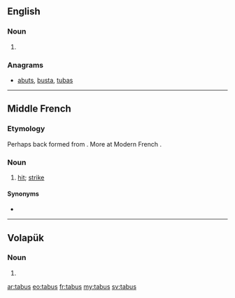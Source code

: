 ==English==

===Noun===
{{head|en|plural}}

# {{plural of|tabu|lang=en}}

===Anagrams===
* [[abuts#English|abuts]], [[busta#English|busta]], [[tubas#English|tubas]]

----

==Middle French==

===Etymology===
Perhaps back formed from {{term|tabuster|lang=frm}}. More at Modern French {{term|tabac|lang=fr}}.

===Noun===
{{frm-noun|m|tabus}}

# [[hit]]; [[strike]]

====Synonyms====
* {{l/frm|coup}}

----

==Volapük==

===Noun===
{{head|vo|noun form}}

# {{inflection of|tab||predicative|p|lang=vo}}

[[ar:tabus]]
[[eo:tabus]]
[[fr:tabus]]
[[my:tabus]]
[[sv:tabus]]